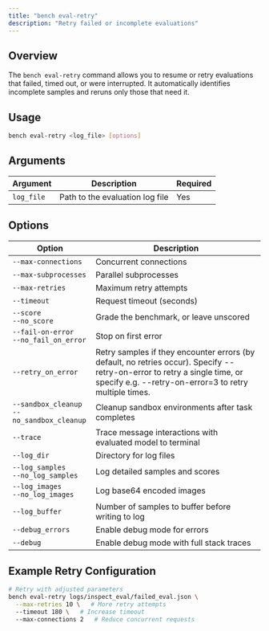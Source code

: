 ```yaml
---
title: "bench eval-retry"
description: "Retry failed or incomplete evaluations"
---
```


## Overview

The `bench eval-retry` command allows you to resume or retry evaluations that failed, timed out, or were interrupted. It automatically identifies incomplete samples and reruns only those that need it.

## Usage

```bash
bench eval-retry <log_file> [options]
```

## Arguments

| Argument | Description | Required |
|----------|-------------|----------|
| `log_file` | Path to the evaluation log file | Yes |

## Options

| Option | Description |
|--------|-------------|
| `--max-connections` | Concurrent connections
| `--max-subprocesses` | Parallel subprocesses
| `--max-retries` | Maximum retry attempts
| `--timeout` | Request timeout (seconds)
| `--score` <br /> `--no_score`| Grade the benchmark, or leave unscored
| `--fail-on-error` <br /> `--no_fail_on_error` | Stop on first error
| `--retry_on_error` | Retry samples if they encounter errors (by default, no retries occur). Specify --retry-on-error to retry a single time, or specify e.g. --retry-on-error=3 to retry multiple times.
| `--sandbox_cleanup` <br /> `--no_sandbox_cleanup` | Cleanup sandbox environments after task completes
| `--trace` | Trace message interactions with evaluated model to terminal
| `--log_dir` | Directory for log files
| `--log_samples` <br /> `--no_log_samples` | Log detailed samples and scores
| `--log_images` <br /> `--no_log_images` | Log base64 encoded images
| `--log_buffer` | Number of samples to buffer before writing to log
| `--debug_errors` | Enable debug mode for errors
| `--debug` | Enable debug mode with full stack traces

## Example Retry Configuration

```bash
# Retry with adjusted parameters
bench eval-retry logs/inspect_eval/failed_eval.json \
  --max-retries 10 \   # More retry attempts
  --timeout 180 \   # Increase timeout
  --max-connections 2   # Reduce concurrent requests
```
